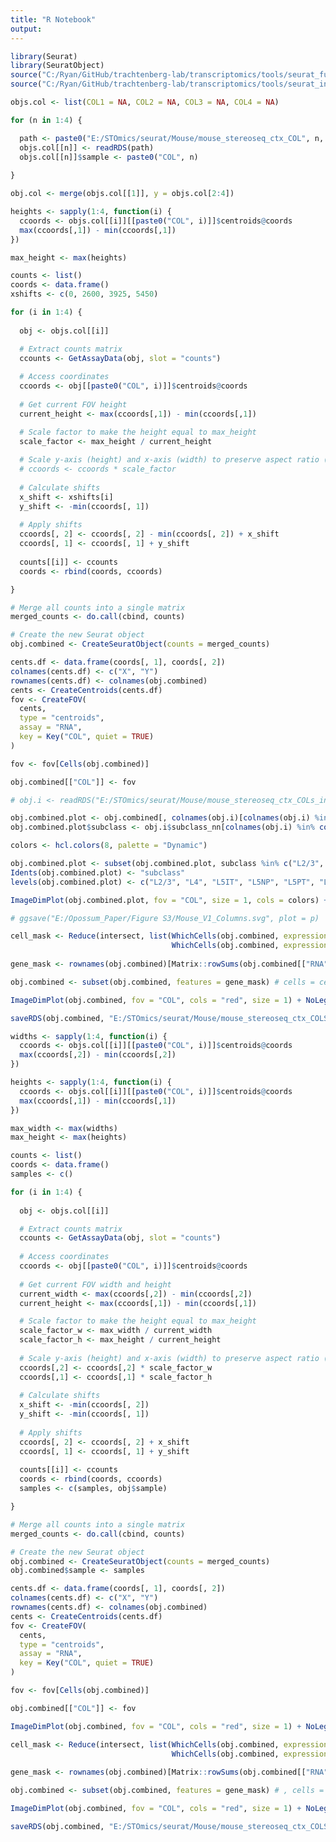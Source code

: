 ```yaml
---
title: "R Notebook"
output: 
---
```


```r

library(Seurat)
library(SeuratObject)
source("C:/Ryan/GitHub/trachtenberg-lab/transcriptomics/tools/seurat_functions.R")
source("C:/Ryan/GitHub/trachtenberg-lab/transcriptomics/tools/seurat_integration_functions.R")

objs.col <- list(COL1 = NA, COL2 = NA, COL3 = NA, COL4 = NA)

for (n in 1:4) {

  path <- paste0("E:/STOmics/seurat/Mouse/mouse_stereoseq_ctx_COL", n, ".rds")
  objs.col[[n]] <- readRDS(path)
  objs.col[[n]]$sample <- paste0("COL", n)
  
}

```


```r

obj.col <- merge(objs.col[[1]], y = objs.col[2:4])

```


```r

heights <- sapply(1:4, function(i) {
  ccoords <- objs.col[[i]][[paste0("COL", i)]]$centroids@coords
  max(ccoords[,1]) - min(ccoords[,1])
})

max_height <- max(heights)

counts <- list()
coords <- data.frame()
xshifts <- c(0, 2600, 3925, 5450)

for (i in 1:4) {
  
  obj <- objs.col[[i]]

  # Extract counts matrix
  ccounts <- GetAssayData(obj, slot = "counts")
  
  # Access coordinates
  ccoords <- obj[[paste0("COL", i)]]$centroids@coords
  
  # Get current FOV height
  current_height <- max(ccoords[,1]) - min(ccoords[,1])

  # Scale factor to make the height equal to max_height
  scale_factor <- max_height / current_height
  
  # Scale y-axis (height) and x-axis (width) to preserve aspect ratio (optional)
  # ccoords <- ccoords * scale_factor
  
  # Calculate shifts
  x_shift <- xshifts[i]
  y_shift <- -min(ccoords[, 1])
  
  # Apply shifts
  ccoords[, 2] <- ccoords[, 2] - min(ccoords[, 2]) + x_shift
  ccoords[, 1] <- ccoords[, 1] + y_shift
  
  counts[[i]] <- ccounts
  coords <- rbind(coords, ccoords)

}

# Merge all counts into a single matrix
merged_counts <- do.call(cbind, counts)

# Create the new Seurat object
obj.combined <- CreateSeuratObject(counts = merged_counts)

cents.df <- data.frame(coords[, 1], coords[, 2])
colnames(cents.df) <- c("X", "Y")
rownames(cents.df) <- colnames(obj.combined)
cents <- CreateCentroids(cents.df)
fov <- CreateFOV(
  cents, 
  type = "centroids",
  assay = "RNA",
  key = Key("COL", quiet = TRUE)
)

fov <- fov[Cells(obj.combined)]

obj.combined[["COL"]] <- fov

# obj.i <- readRDS("E:/STOmics/seurat/Mouse/mouse_stereoseq_ctx_COLs_integrated.rds")

```


```r

obj.combined.plot <- obj.combined[, colnames(obj.i)[colnames(obj.i) %in% colnames(obj.combined)]]
obj.combined.plot$subclass <- obj.i$subclass_nn[colnames(obj.i) %in% colnames(obj.combined)]

colors <- hcl.colors(8, palette = "Dynamic")

obj.combined.plot <- subset(obj.combined.plot, subclass %in% c("L2/3", "L4", "L5IT", "L6IT", "L5NP", "L5PT", "L6CT", "L6b"))
Idents(obj.combined.plot) <- "subclass"
levels(obj.combined.plot) <- c("L2/3", "L4", "L5IT", "L5NP", "L5PT", "L6IT", "L6CT", "L6b")

ImageDimPlot(obj.combined.plot, fov = "COL", size = 1, cols = colors) + NoLegend()

# ggsave("E:/Opossum_Paper/Figure S3/Mouse_V1_Columns.svg", plot = p)

```


```r

cell_mask <- Reduce(intersect, list(WhichCells(obj.combined, expression = nFeature_RNA > 50),
                                    WhichCells(obj.combined, expression = nCount_RNA > 100)))
  
gene_mask <- rownames(obj.combined)[Matrix::rowSums(obj.combined[["RNA"]]@counts > 0) > 8]

obj.combined <- subset(obj.combined, features = gene_mask) # cells = cell_mask

```


```r

ImageDimPlot(obj.combined, fov = "COL", cols = "red", size = 1) + NoLegend()

```


```r

saveRDS(obj.combined, "E:/STOmics/seurat/Mouse/mouse_stereoseq_ctx_COLS_spaced.rds")

```


```r

widths <- sapply(1:4, function(i) {
  ccoords <- objs.col[[i]][[paste0("COL", i)]]$centroids@coords
  max(ccoords[,2]) - min(ccoords[,2])
})

heights <- sapply(1:4, function(i) {
  ccoords <- objs.col[[i]][[paste0("COL", i)]]$centroids@coords
  max(ccoords[,1]) - min(ccoords[,1])
})

max_width <- max(widths)
max_height <- max(heights)

counts <- list()
coords <- data.frame()
samples <- c()

for (i in 1:4) {
  
  obj <- objs.col[[i]]

  # Extract counts matrix
  ccounts <- GetAssayData(obj, slot = "counts")
  
  # Access coordinates
  ccoords <- obj[[paste0("COL", i)]]$centroids@coords
  
  # Get current FOV width and height
  current_width <- max(ccoords[,2]) - min(ccoords[,2])
  current_height <- max(ccoords[,1]) - min(ccoords[,1])

  # Scale factor to make the height equal to max_height
  scale_factor_w <- max_width / current_width
  scale_factor_h <- max_height / current_height
  
  # Scale y-axis (height) and x-axis (width) to preserve aspect ratio (optional)
  ccoords[,2] <- ccoords[,2] * scale_factor_w
  ccoords[,1] <- ccoords[,1] * scale_factor_h
  
  # Calculate shifts
  x_shift <- -min(ccoords[, 2])
  y_shift <- -min(ccoords[, 1])
  
  # Apply shifts
  ccoords[, 2] <- ccoords[, 2] + x_shift
  ccoords[, 1] <- ccoords[, 1] + y_shift
  
  counts[[i]] <- ccounts
  coords <- rbind(coords, ccoords)
  samples <- c(samples, obj$sample)

}

# Merge all counts into a single matrix
merged_counts <- do.call(cbind, counts)

# Create the new Seurat object
obj.combined <- CreateSeuratObject(counts = merged_counts)
obj.combined$sample <- samples

cents.df <- data.frame(coords[, 1], coords[, 2])
colnames(cents.df) <- c("X", "Y")
rownames(cents.df) <- colnames(obj.combined)
cents <- CreateCentroids(cents.df)
fov <- CreateFOV(
  cents, 
  type = "centroids",
  assay = "RNA",
  key = Key("COL", quiet = TRUE)
)

fov <- fov[Cells(obj.combined)]

obj.combined[["COL"]] <- fov

```


```r

ImageDimPlot(obj.combined, fov = "COL", cols = "red", size = 1) + NoLegend()

```


```r

cell_mask <- Reduce(intersect, list(WhichCells(obj.combined, expression = nFeature_RNA > 50),
                                    WhichCells(obj.combined, expression = nCount_RNA > 100)))
  
gene_mask <- rownames(obj.combined)[Matrix::rowSums(obj.combined[["RNA"]]@counts > 0) > 8]

obj.combined <- subset(obj.combined, features = gene_mask) # , cells = cell_mask

```


```r

ImageDimPlot(obj.combined, fov = "COL", cols = "red", size = 1) + NoLegend()

```


```r

saveRDS(obj.combined, "E:/STOmics/seurat/Mouse/mouse_stereoseq_ctx_COLS_EXT_nofilt.rds")

```

